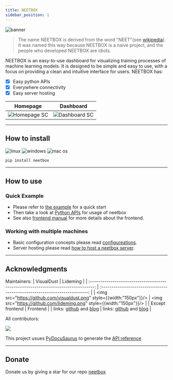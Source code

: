 ```yaml
---
title: NEETBOX
sidebar_position: 1
---
```


![banner](./imgs/index/readme.svg)

> The name NEETBOX is derived from the word "NEET"(see [wikipedia](https://en.wikipedia.org/wiki/NEET)). It was named this way because NEETBOX is a naive project, and the people who developed NEETBOX are idiots.

NEETBOX is an easy-to-use dashboard for visualizing training processes of machine learning models. It is designed to be simple and easy to use, with a focus on providing a clean and intuitive interface for users. NEETBOX has:

- [x] Easy python APIs
- [x] Everywhere connectivity
- [x] Easy server hosting

|Homepage|Dashboard|
|:--:|:--:|
|![Homepage SC](../../static/screenshots/sc1.jpg)|![Dashboard SC](../../static/screenshots/sc2.jpg)|


---

## How to install
![linux](https://img.shields.io/badge/linux-x86%20or%20arm-blue?logo=linux) ![windows](https://img.shields.io/badge/windows-x86%20or%20arm-blue?logo=windows) ![mac os](https://img.shields.io/badge/mac-intel%20or%20apple%20silicon-blue?logo=apple)

```bash
pip install neetbox
```

---

## How to use

### Quick Example

- Please refer to [the example](./example.mdx) for a quick start
- Then take a look at [Python APIs](./python-apis) for usage of neetbox
- See also [frontend manual](./frontend-manual) for more details about the frontend.

### Working with multiple machines

- Basic configuration concepts please read [configureations](./configurations).
- Server hosting please read [how to host a neetbox server](./server-hosting).

---

## Acknowledgments

Maintainers:
|                                     VisualDust                                     |                                  Lideming                                  |
| :--------------------------------------------------------------------------------: | :------------------------------------------------------------------------: |
|       <img src="https://github.com/visualdust.png" style={{width:"150px"}}/>       |    <img src="https://github.com/lideming.png" style={{width:"150px"}}/>    |
|                                  Except frontend                                   |                                  Frontend                                  |
| links: [github](https://github.com/visualDust) and [blog](https://gavin.gong.host) | links: [github](https://github.com/lideming) and [blog](https://yuuza.net) |

All contributors:

<a href = "https://github.com/visualDust/neetbox/graphs/contributors">
  <img src = "https://contrib.rocks/image?repo=VisualDust/neetbox"/>
</a>

This project usues [PyDocuSaurus](https://github.com/Asthestarsfalll/PyDocuSaurus) to generate the [API reference](../apidocs/)

---

## Donate

Donate us by giving a star for our repo [neetbox](https://github.com/visualDust/neetbox)
